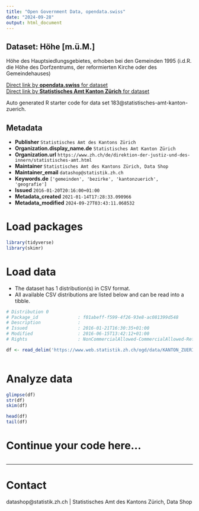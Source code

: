 ```yaml
---
title: "Open Government Data, opendata.swiss"
date: "2024-09-28"
output: html_document
---
```


## Dataset: Höhe [m.ü.M.]

Höhe des Hauptsiedlungsgebietes, erhoben bei den Gemeinden 1995 (i.d.R. die Höhe des Dorfzentrums, der reformierten Kirche oder des Gemeindehauses)

[Direct link by **opendata.swiss** for dataset](https://opendata.swiss/de/dataset/hohe-m-u-m)<br>
[Direct link by **Statistisches Amt Kanton Zürich** for dataset](https://www.zh.ch/de/politik-staat/gemeinden/gemeindeportraet.html)

Auto generated R starter code for data set 183@statistisches-amt-kanton-zuerich.

## Metadata

- **Publisher** `Statistisches Amt des Kantons Zürich`
- **Organization.display_name.de** `Statistisches Amt Kanton Zürich`
- **Organization.url** `https://www.zh.ch/de/direktion-der-justiz-und-des-innern/statistisches-amt.html`
- **Maintainer** `Statistisches Amt des Kantons Zürich, Data Shop`
- **Maintainer_email** `datashop@statistik.zh.ch`
- **Keywords.de** `['gemeinden', 'bezirke', 'kantonzuerich', 'geografie']`
- **Issued** `2016-01-20T20:16:00+01:00`
- **Metadata_created** `2021-01-14T17:28:33.090966`
- **Metadata_modified** `2024-09-27T03:43:11.068532`


# Load packages

```r

library(tidyverse)
library(skimr)

```

# Load data

-   The dataset has 1 distribution(s) in CSV format.
-   All available CSV distributions are listed below and can be read into a tibble.

```r

# Distribution 0
# Package_id               : f01abeff-f599-4f26-93e8-ac081399d548
# Description              : 
# Issued                   : 2016-01-21T16:30:35+01:00
# Modified                 : 2016-06-15T13:42:12+01:00
# Rights                   : NonCommercialAllowed-CommercialAllowed-ReferenceRequired

df <- read_delim('https://www.web.statistik.zh.ch/ogd/data/KANTON_ZUERICH_43.csv')



```

# Analyze data

```r

glimpse(df)
str(df)
skim(df)

head(df)
tail(df)

```

# Continue your code here...

```r

```

------------------------------------------------------------------------

# Contact

datashop@statistik.zh.ch | Statistisches Amt des Kantons Zürich, Data Shop
